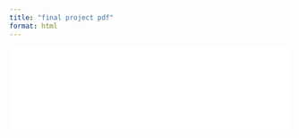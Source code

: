 ```yaml
---
title: "final project pdf"
format: html
---
```



```{=html}
<embed src="../blog_pdfs/Aymane-Project.pdf" width="100%"  />
```
